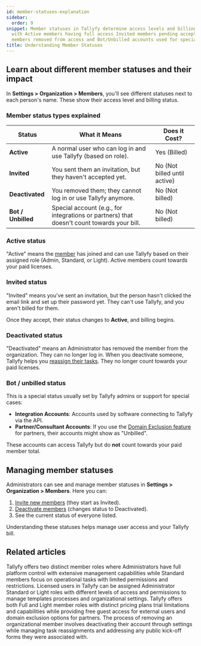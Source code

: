 ```yaml
---
id: member-statuses-explanation
sidebar:
  order: 9
snippet: Member statuses in Tallyfy determine access levels and billing conditions
  with Active members having full access Invited members pending acceptance Deactivated
  members removed from access and Bot/Unbilled accounts used for special purposes.
title: Understanding Member Statuses
---
```


## Learn about different member statuses and their impact

In **Settings > Organization > Members**, you'll see different statuses next to each person's name. These show their access level and billing status.

### Member status types explained

| Status             | What it Means                                                  | Does it Cost?              |
|--------------------|----------------------------------------------------------------|----------------------------|
| **Active**         | A normal user who can log in and use Tallyfy (based on role). | Yes (Billed)               |
| **Invited**        | You sent them an invitation, but they haven't accepted yet.      | No (Not billed until active) |
| **Deactivated**    | You removed them; they cannot log in or use Tallyfy anymore.   | No (Not billed)            |
| **Bot / Unbilled** | Special account (e.g., for integrations or partners) that doesn't count towards your bill. | No (Not billed)            |

### Active status

"Active" means the [member](/products/pro/documenting/members/) has joined and can use Tallyfy based on their assigned role (Admin, Standard, or Light). Active members count towards your paid licenses.

### Invited status

"Invited" means you've sent an invitation, but the person hasn't clicked the email link and set up their password yet. They can't use Tallyfy, and you aren't billed for them.

Once they accept, their status changes to **Active**, and billing begins.

### Deactivated status

"Deactivated" means an Administrator has removed the member from the organization. They can no longer log in. When you deactivate someone, Tallyfy helps you [reassign their tasks](/products/pro/settings/org-settings/how-can-i-remove-a-member-from-my-tallyfy-organization/). They no longer count towards your paid licenses.

### Bot / unbilled status

This is a special status usually set by Tallyfy admins or support for special cases:

*   **Integration Accounts**: Accounts used by software connecting to Tallyfy via the API.
*   **Partner/Consultant Accounts**: If you use the [Domain Exclusion feature](/products/pro/miscellaneous/how-can-i-become-a-tallyfy-partner/) for partners, their accounts might show as "Unbilled".

These accounts can access Tallyfy but do **not** count towards your paid member total.

## Managing member statuses

Administrators can see and manage member statuses in **Settings > Organization > Members**. Here you can:

1.  [Invite new members](/products/pro/documenting/members/how-to-invite-and-activate-members-on-tallyfy/) (they start as Invited).
2.  [Deactivate members](/products/pro/settings/org-settings/how-can-i-remove-a-member-from-my-tallyfy-organization/) (changes status to Deactivated).
3.  See the current status of everyone listed.

Understanding these statuses helps manage user access and your Tallyfy bill.


## Related articles
<CardGrid>
<LinkTitleCard header="<b>Members > Standard and Admin members</b>" href="/products/pro/documenting/members/standard-admin-members/" > Tallyfy offers two distinct member roles where Administrators have full platform control with extensive management capabilities while Standard members focus on operational tasks with limited permissions and restrictions. </LinkTitleCard>
<LinkTitleCard header="<b>Documenting > Members</b>" href="/products/pro/documenting/members/" > Licensed users in Tallyfy can be assigned Administrator Standard or Light roles with different levels of access and permissions to manage templates processes and organizational settings. </LinkTitleCard>
<LinkTitleCard header="<b>Billing > Tallyfy's Account and Member Limits</b>" href="/products/pro/settings/billing/what-are-tallyfys-account-and-member-limits/" > Tallyfy offers both Full and Light member roles with distinct pricing plans trial limitations and capabilities while providing free guest access for external users and domain exclusion options for partners. </LinkTitleCard>
<LinkTitleCard header="<b>Members > How to remove a member</b>" href="/products/pro/documenting/members/how-can-i-remove-a-member-from-my-tallyfy-organization/" > The process of removing an organizational member involves deactivating their account through settings while managing task reassignments and addressing any public kick-off forms they were associated with. </LinkTitleCard>
</CardGrid>